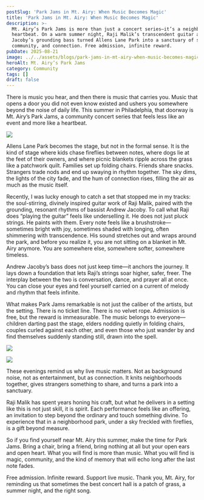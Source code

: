 ```yaml
---
postSlug: 'Park Jams in Mt. Airy: When Music Becomes Magic'
title: 'Park Jams in Mt. Airy: When Music Becomes Magic'
description: >-
  Mt. Airy’s Park Jams is more than just a concert series—it’s a neighborhood
  heartbeat. On a warm summer night, Raji Malik’s transcendent guitar and Andrew
  Jacoby’s grounding bass turned Allens Lane Park into a sanctuary of sound,
  community, and connection. Free admission, infinite reward.
pubDate: 2025-08-21
image: ../../assets/blogs/park-jams-in-mt-airy-when-music-becomes-magic/image.jpg
heroAlt: Mt. Airy’s Park Jams
category: Community
tags: []
draft: false
---
```

There is music you hear, and then there is music that carries you. Music that opens a door you did not even know existed and ushers you somewhere beyond the noise of daily life. This summer in Philadelphia, that doorway is Mt. Airy’s Park Jams, a community concert series that feels less like an event and more like a heartbeat.

![](../../assets/blogs/park-jams-in-mt-airy-when-music-becomes-magic/IMG_1858-1.jpg)

Allens Lane Park becomes the stage, but not in the formal sense. It is the kind of stage where kids chase fireflies between notes, where dogs lie at the feet of their owners, and where picnic blankets ripple across the grass like a patchwork quilt. Families set up folding chairs. Friends share snacks. Strangers trade nods and end up swaying in rhythm together. The sky dims, the lights of the city fade, and the hum of connection rises, filling the air as much as the music itself.

Recently, I was lucky enough to catch a set that stopped me in my tracks: the soul-stirring, divinely inspired guitar work of Raji Malik, paired with the grounding, resonant rhythms of bassist Andrew Jacoby. To call what Raji does “playing the guitar” feels like underselling it. He does not just pluck strings. He paints with them. Every note feels like a brushstroke—sometimes bright with joy, sometimes shaded with longing, often shimmering with transcendence. His sound stretches out and wraps around the park, and before you realize it, you are not sitting on a blanket in Mt. Airy anymore. You are somewhere else, somewhere softer, somewhere timeless.

Andrew Jacoby’s bass does not just keep time—it anchors the journey. It lays down a foundation that lets Raji’s strings soar higher, safer, freer. The interplay between the two is conversation, dance, and prayer all at once. You can close your eyes and feel yourself carried on a current of melody and rhythm that feels infinite.

What makes Park Jams remarkable is not just the caliber of the artists, but the setting. There is no ticket line. There is no velvet rope. Admission is free, but the reward is immeasurable. The music belongs to everyone—children darting past the stage, elders nodding quietly in folding chairs, couples curled against each other, and even those who just wander by and find themselves suddenly standing still, drawn into the spell.

![](../../assets/blogs/park-jams-in-mt-airy-when-music-becomes-magic/IMG_1859-4.jpg)

![](../../assets/blogs/park-jams-in-mt-airy-when-music-becomes-magic/IMG_1853-3.jpg)

These evenings remind us why live music matters. Not as background noise, not as entertainment, but as connection. It knits neighborhoods together, gives strangers something to share, and turns a park into a sanctuary.

Raji Malik has spent years honing his craft, but what he delivers in a setting like this is not just skill, it is spirit. Each performance feels like an offering, an invitation to step beyond the ordinary and touch something divine. To experience that in a neighborhood park, under a sky freckled with fireflies, is a gift beyond measure.

So if you find yourself near Mt. Airy this summer, make the time for Park Jams. Bring a chair, bring a friend, bring nothing at all but your open ears and open heart. What you will find is more than music. What you will find is magic, community, and the kind of memory that will echo long after the last note fades.

Free admission. Infinite reward. Support live music. Thank you, Mt. Airy, for reminding us that sometimes the best concert hall is a patch of grass, a summer night, and the right song.

